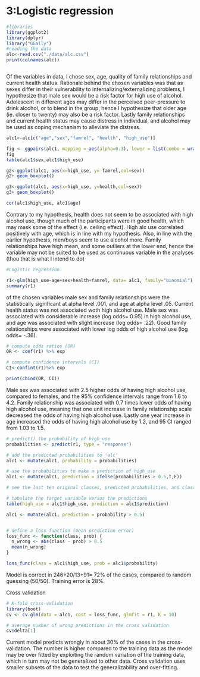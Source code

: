 # 3:Logistic regression

```r

#libraries
library(ggplot2)
library(dplyr)
library("GGally")
#reading the data
alc<-read.csv("./data/alc.csv")
print(colnames(alc))



```

Of the variables in data, I chose sex, age, quality of family relationships and current health status. Rationale behind the chosen variables was that as sexes differ in their vulnerability to internalizing/externalizing problems, I hypothesize that male sex would be a risk factor for high use of alcohol. Adolescent in different ages may differ in the perceived peer-pressure to drink alcohol, or to blend in the group, hence I hypothesize that older age (ie. closer to twenty) may also be a risk factor. Lastly family relationships and current health status may cause distress in individual, and alcohol may be used as coping mechanism to alleviate the distress.


```r
alc1<-alc[c("age","sex","famrel", "health", "high_use")]

fig <- ggpairs(alc1, mapping = aes(alpha=0.3), lower = list(combo = wrap("facethist", bins = 20)))
fig
table(alc1$sex,alc1$high_use)

g2<-ggplot(alc1, aes(x=high_use, y= famrel,col=sex))
g2+ geom_boxplot()

g3<-ggplot(alc1, aes(x=high_use, y=health,col=sex))
g3+ geom_boxplot()

cor(alc1$high_use, alc1$age)

```
Contrary to my hypothesis, health does not seem to be associated with high alcohol use, though much of the participants were in good health, which may mask some of the effect (i.e. ceiling effect). High alc use correlated positively with age, which is in line with my hypothesis. Also, in line with the earlier hypothesis, men/boys seem to use alcohol more. Family relationships have high mean, and some outliers at the lower end, hence the variable may not be suited to be used as continuous variable in the analyses (thou that is what I intend to do)

```r
#Logistic regression

r1<-glm(high_use~age+sex+health+famrel, data= alc1, family="binomial")
summary(r1)
```
of the chosen variables male sex and family relationships were the statistically significant at alpha level .001, and age at alpha level .05. Current health status was not associated woth high alcohol use. Male sex was associated with considerable increase (log odds= 0.95) in high alcohol use, and age was associated with slight increase (log odds= .22). Good family relationships were associated with lower log odds of high alcohol use (log odds= -.36).


```r
# compute odds ratios (OR)
OR <- coef(r1) %>% exp

# compute confidence intervals (CI)
CI<-confint(r1)%>% exp

print(cbind(OR, CI))
```

Male sex was associated with 2.5 higher odds of having high alcohol use, compared to females, and the 95% confidence intervals range from 1.6 to 4.2. Family relationship was associated with 0.7 times lower odds of having high alcohol use, meaning that one unit increase in family relationship scale decreased the odds of having high alcohol use. Lastly one year increase in age increased the odds of having high alcohol use by 1.2, and 95 CI ranged from 1.03 to 1.5.

```r

# predict() the probability of high_use
probabilities <- predict(r1, type = "response")

# add the predicted probabilities to 'alc'
alc1 <- mutate(alc1, probability = probabilities)

# use the probabilities to make a prediction of high_use
alc1 <- mutate(alc1, prediction = ifelse(probabilities > 0.5,T,F))

# see the last ten original classes, predicted probabilities, and class predictions

# tabulate the target variable versus the predictions
table(high_use = alc1$high_use, prediction = alc1$prediction)

alc1 <- mutate(alc1, prediction = probability > 0.5)


# define a loss function (mean prediction error)
loss_func <- function(class, prob) {
  n_wrong <- abs(class - prob) > 0.5
  mean(n_wrong)
}

loss_func(class = alc1$high_use, prob = alc1$probability)

``` 
Model is correct in 246+20/13+91= 72% of the cases, compared to random guessing (50/50). Training error is 28%.

Cross validation
```r

# K-fold cross-validation
library(boot)
cv <- cv.glm(data = alc1, cost = loss_func, glmfit = r1, K = 10)

# average number of wrong predictions in the cross validation
cv$delta[1]

```
Current model predicts wrongly in about 30% of the cases in the cross-validation. The number is higher compared to the training data as the model may be over fitted  by exploiting the random variation of the training data, which in turn may not be generalized to other data. Cross validation uses smaller subsets of the data to test the generalizability and over-fitting. 

